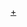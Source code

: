 {{Navbox
|bodyclass=hlist

|name = 日本唱片大獎作詞獎
|title = [[日本唱片大獎]]作詞獎
|state=<includeonly>collapsed</includeonly>
|basestyle=background-color:#FF8800
|groupstyle = text-align:center
|group1 = 1950年代
|list1 = 
*59 [[佐藤八郎]]
|group2 = 1960年代
|list2 = 
*<span style="color: grey;">60 懸空</span> 
*61 [[佐伯孝夫]] 
*62 [[谷川俊太郎]] 
*63 [[丘燈至夫]] 
*64 [[岩谷時子]] 
*65 [[安井一美]] 
*66 [[岩谷時子]] 
*67 [[中西禮]] 
*68 [[星野哲郎]] 
*69 [[山上路夫]]
|group3 = 1970年代
|list3 =
*70 [[中西禮]] 
*71 [[北山修]] 
*72 [[千家和也]] 
*73 [[阿久悠]] 
*74 [[佐田雅志]] 
*75 [[阿久悠]] 
*76 [[阿木燿子]] 
*77 [[佐田雅志]] 
*78 [[中島美雪]] 
*79 [[谷村新司]]
|group4 = 1980年代
|list4 =  
*80 [[武田鐵矢]] 
*81 [[松本隆]] 
*82 [[松本隆]] 
*83 [[小椋佳]] 
*84 [[康珍化]] 
*85 [[阿久悠]] 
*86 [[阿久悠]] 
*87 [[中山大三郎]] 
*88 [[荒木豐久]] 
*89 [[吉岡治]] 
|group5 = 1990年代
|list5 =  
{{Navbox
|bodyclass=hlist
|child
|  basestyle=background-color:#FF8800
|  group1 = 1990年—1992年
|  list1 = 
{{Navbox
|bodyclass=hlist
|child
|  basestyle=background-color:#FF8800
|  group1 = 演歌、歌謠曲
|  list1 = 
*90 [[阿久悠]] 
*91 [[高橋廣雄]] 
*92 [[荒木豐久]] 
|  group2 = 流行曲、搖滾樂
|  list2 = 
*90 [[竹內瑪莉亞]] 
*91 [[小泉今日子]] 
*92 [[平松愛理]] 
}}
}}
*93 [[荒木豐久]] 
*94 [[阿久悠]] 
*95 [[辛島美登里]] 
*96 [[阿久悠]] 
*97 [[布袋寅泰]] 
*98 [[荒木豐久]] 
*99 [[高橋廣雄]] 
|group6 = 2000年代
|list6 =  
*00 [[濱崎步]] 
*01 [[鬼束千尋]] 
*02 [[森山良子]] 
*03 [[Satomi]] 
*04 [[松井由利夫]] 
*05 [[一青窈]] 
*06 [[中島美雪]] 
*07 [[千明哲也]] 
*08 [[御徒町凧]] 
*09 [[井出博正]] 
|group7 = 2010年代
|list7 = 
*10 [[植村花菜]] 
*11 [[山上路夫]] 
*12 [[秋元康]] 
*13 [[高木洋一郎]] 
*14 [[喜多條忠]] 
*15 [[喜多條忠]] 
*16 [[原文彥]] 
*17 [[德永英明]] 
*18 [[松井五郎]] 
*19 [[石原信一]]
|below= 1990年—1992年的三屆分為演歌、歌謠曲和流行曲、搖滾樂兩個部門
}}<noinclude>
[[Category:日本唱片大獎作詞獎獲獎者|+]]
</noinclude>